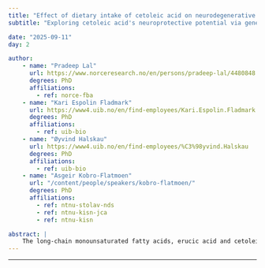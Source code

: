 ```yaml
---
title: "Effect of dietary intake of cetoleic acid on neurodegenerative disease"
subtitle: "Exploring cetoleic acid's neuroprotective potential via gene expression, metabolomics, lipidomics, and behavior in zebrafish models of neurodegeneration"

date: "2025-09-11"
day: 2

author:
    - name: "Pradeep Lal"
      url: https://www.norceresearch.no/en/persons/pradeep-lal/4480848
      degrees: PhD
      affiliations:
        - ref: norce-fba
    - name: "Kari Espolin Fladmark"
      url: https://www4.uib.no/en/find-employees/Kari.Espolin.Fladmark
      degrees: PhD
      affiliations:
        - ref: uib-bio
    - name: "Øyvind Halskau"
      url: https://www4.uib.no/en/find-employees/%C3%98yvind.Halskau
      degrees: PhD
      affiliations:
        - ref: uib-bio
    - name: "Asgeir Kobro-Flatmoen"
      url: "/content/people/speakers/kobro-flatmoen/"
      degrees: PhD
      affiliations:
        - ref: ntnu-stolav-nds
        - ref: ntnu-kisn-jca
        - ref: ntnu-kisn

abstract: |
    The long-chain monounsaturated fatty acids, erucic acid and cetoleic acid, are 22-carbon fatty acids with a double bond in their omega-9 and omega-11 positions, respectively. Research suggests that these lipids may provide benefits related to cardiovascular, but also brain health. Invitro studies suggest that cetoleic acid may positively affect neurological health. In limited doses, erucic acid has been reported to have a neuroprotective effect through action on peroxisome proliferator-activated receptors; monounsaturated fatty acids generally are able to influence these receptors. Both erucic and cetoleic acid influence the availabilities of docosahexaenoic (DHA) and eicosapentaenoic (EPA) acids, that confer several health benefits, including neuroprotective effects. However, research has not progressed far regarding the direct neuroprotective effects of cetoleic acid, and the mechanisms underlying such effects. Here we are investigating the direct and indirect effects of cetoleic effect on neural health using a combination of gene expression, metabolomic, lipidomic and behavioral studies in zebrafish neurodegenerative disease models. Initial results suggest that cetoleic acid may affect cellular health through alteration in mitochondrial activity. Further research will unravel the genetic and structural changes in the brain and their impact on behavior.
---
```


***


